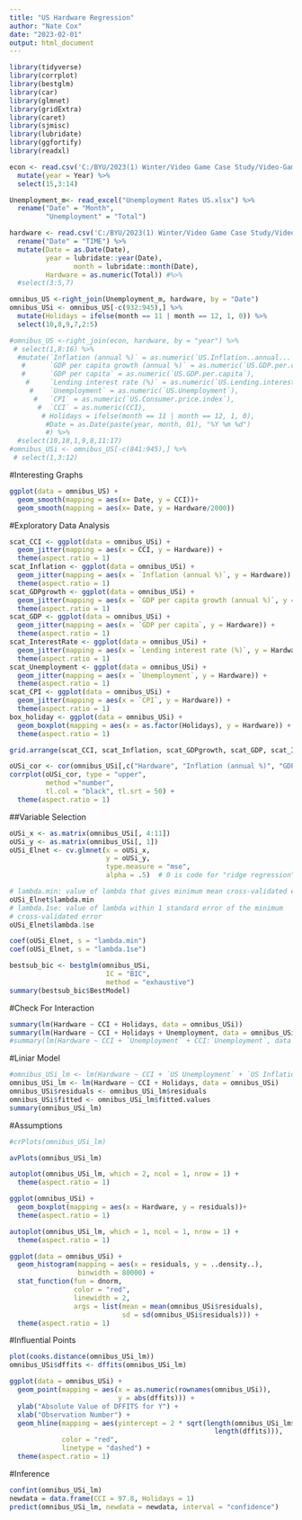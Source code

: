 ```yaml
---
title: "US Hardware Regression"
author: "Nate Cox"
date: "2023-02-01"
output: html_document
---
```


```r
library(tidyverse)
library(corrplot)  
library(bestglm)  
library(car) 
library(glmnet)
library(gridExtra)
library(caret)
library(sjmisc)
library(lubridate)
library(ggfortify)
library(readxl)
```


```r
econ <- read.csv('C:/BYU/2023(1) Winter/Video Game Case Study/Video-Game-Sales-Project/Indicators_edit.csv') %>%
  mutate(year = Year) %>%
  select(15,3:14)

Unemployment_m<- read_excel("Unemployment Rates US.xlsx") %>%
  rename("Date" = "Month",
         "Unemployment" = "Total")

hardware <- read.csv('C:/BYU/2023(1) Winter/Video Game Case Study/Video-Game-Sales-Project/USA_Sales_vs_CCI.csv') %>%
  rename("Date" = "TIME") %>%
  mutate(Date = as.Date(Date),
         year = lubridate::year(Date), 
                month = lubridate::month(Date), 
         Hardware = as.numeric(Total)) #%>%
  #select(3:5,7)

omnibus_US <-right_join(Unemployment_m, hardware, by = "Date")
omnibus_USi <- omnibus_US[-c(932:945),] %>%
  mutate(Holidays = ifelse(month == 11 | month == 12, 1, 0)) %>%
  select(10,8,9,7,2:5)

#omnibus_US <-right_join(econ, hardware, by = "year") %>%
 # select(1,8:16) %>%
  #mutate(`Inflation (annual %)` = as.numeric(`US.Inflation..annual...`),
   #      `GDP per capita growth (annual %)` = as.numeric(`US.GDP.per.capita.growth..annual...`),
   #      `GDP per capita` = as.numeric(`US.GDP.per.capita`),
    #     `Lending interest rate (%)` = as.numeric(`US.Lending.interest.rate....`),
     #    `Unemployment` = as.numeric(`US.Unemployment`),
      #   `CPI` = as.numeric(`US.Consumer.price.index`),
       #  `CCI` = as.numeric(CCI),
        # Holidays = ifelse(month == 11 | month == 12, 1, 0), 
         #Date = as.Date(paste(year, month, 01), "%Y %m %d")
         #) %>%
  #select(10,18,1,9,8,11:17)
#omnibus_USi <- omnibus_US[-c(841:945),] %>%
 # select(1,3:12)
```
#Interesting Graphs
```r
ggplot(data = omnibus_US) +
  geom_smooth(mapping = aes(x= Date, y = CCI))+
  geom_smooth(mapping = aes(x= Date, y = Hardware/2000))
```

#Exploratory Data Analysis 
```r
scat_CCI <- ggplot(data = omnibus_USi) +
  geom_jitter(mapping = aes(x = CCI, y = Hardware)) +
  theme(aspect.ratio = 1)
scat_Inflation <- ggplot(data = omnibus_USi) +
  geom_jitter(mapping = aes(x = `Inflation (annual %)`, y = Hardware)) +
  theme(aspect.ratio = 1)
scat_GDPgrowth <- ggplot(data = omnibus_USi) +
  geom_jitter(mapping = aes(x = `GDP per capita growth (annual %)`, y = Hardware)) +
  theme(aspect.ratio = 1)
scat_GDP <- ggplot(data = omnibus_USi) +
  geom_jitter(mapping = aes(x = `GDP per capita`, y = Hardware)) +
  theme(aspect.ratio = 1)
scat_InterestRate <- ggplot(data = omnibus_USi) +
  geom_jitter(mapping = aes(x = `Lending interest rate (%)`, y = Hardware)) +
  theme(aspect.ratio = 1)
scat_Unemployment <- ggplot(data = omnibus_USi) +
  geom_jitter(mapping = aes(x = `Unemployment`, y = Hardware)) +
  theme(aspect.ratio = 1)
scat_CPI <- ggplot(data = omnibus_USi) +
  geom_jitter(mapping = aes(x = `CPI`, y = Hardware)) +
  theme(aspect.ratio = 1)
box_holiday <- ggplot(data = omnibus_USi) +
  geom_boxplot(mapping = aes(x = as.factor(Holidays), y = Hardware)) +
  theme(aspect.ratio = 1)

grid.arrange(scat_CCI, scat_Inflation, scat_GDPgrowth, scat_GDP, scat_InterestRate, scat_Unemployment, scat_CPI, box_holiday, ncol =4)
```
```r
oUSi_cor <- cor(omnibus_USi[,c("Hardware", "Inflation (annual %)", "GDP per capita growth (annual %)", "GDP per capita", "Lending interest rate (%)", "Unemployment", "CPI", "CCI")])
corrplot(oUSi_cor, type = "upper",
         method ="number",
         tl.col = "black", tl.srt = 50) +
  theme(aspect.ratio = 1)
```
##Variable Selection
```r
oUSi_x <- as.matrix(omnibus_USi[, 4:11])
oUSi_y <- as.matrix(omnibus_USi[, 1])
oUSi_Elnet <- cv.glmnet(x = oUSi_x,
                        y = oUSi_y, 
                        type.measure = "mse", 
                        alpha = .5)  # 0 is code for "ridge regression"

# lambda.min: value of lambda that gives minimum mean cross-validated error
oUSi_Elnet$lambda.min
# lambda.1se: value of lambda within 1 standard error of the minimum 
# cross-validated error
oUSi_Elnet$lambda.1se

coef(oUSi_Elnet, s = "lambda.min")
coef(oUSi_Elnet, s = "lambda.1se")

bestsub_bic <- bestglm(omnibus_USi,
                        IC = "BIC",
                        method = "exhaustive")
summary(bestsub_bic$BestModel)
```
#Check For Interaction
```r
summary(lm(Hardware ~ CCI + Holidays, data = omnibus_USi))
summary(lm(Hardware ~ CCI + Holidays + Unemployment, data = omnibus_USi))
#summary(lm(Hardware ~ CCI + `Unemployment` + CCI:`Unemployment`, data = omnibus_USi))
```
#Liniar Model
```r
#omnibus_USi_lm <- lm(Hardware ~ CCI + `US Unemployment` + `US Inflation (annual %)` + `US GDP per capita` +`US Lending interest rate (%)`, data = omnibus_USi)
omnibus_USi_lm <- lm(Hardware ~ CCI + Holidays, data = omnibus_USi)
omnibus_USi$residuals <- omnibus_USi_lm$residuals
omnibus_USi$fitted <- omnibus_USi_lm$fitted.values
summary(omnibus_USi_lm)
```

#Assumptions
```r
#crPlots(omnibus_USi_lm)

avPlots(omnibus_USi_lm)

autoplot(omnibus_USi_lm, which = 2, ncol = 1, nrow = 1) + 
  theme(aspect.ratio = 1)

ggplot(omnibus_USi) + 
  geom_boxplot(mapping = aes(x = Hardware, y = residuals))+ 
  theme(aspect.ratio = 1)

autoplot(omnibus_USi_lm, which = 1, ncol = 1, nrow = 1) +
  theme(aspect.ratio = 1)

ggplot(data = omnibus_USi) + 
  geom_histogram(mapping = aes(x = residuals, y = ..density..), 
                 binwidth = 80000) +
  stat_function(fun = dnorm, 
                color = "red", 
                linewidth = 2,
                args = list(mean = mean(omnibus_USi$residuals), 
                            sd = sd(omnibus_USi$residuals))) +
  theme(aspect.ratio = 1)
```

#Influential Points
```r
plot(cooks.distance(omnibus_USi_lm))
omnibus_USi$dffits <- dffits(omnibus_USi_lm)

ggplot(data = omnibus_USi) + 
  geom_point(mapping = aes(x = as.numeric(rownames(omnibus_USi)), 
                           y = abs(dffits))) +
  ylab("Absolute Value of DFFITS for Y") +
  xlab("Observation Number") +
  geom_hline(mapping = aes(yintercept = 2 * sqrt(length(omnibus_USi_lm$coefficients) /
                                                   length(dffits))),
             color = "red", 
             linetype = "dashed") +
  theme(aspect.ratio = 1)
```
#Inference
```r
confint(omnibus_USi_lm)
newdata = data.frame(CCI = 97.8, Holidays = 1) 
predict(omnibus_USi_lm, newdata = newdata, interval = "confidence")
```

